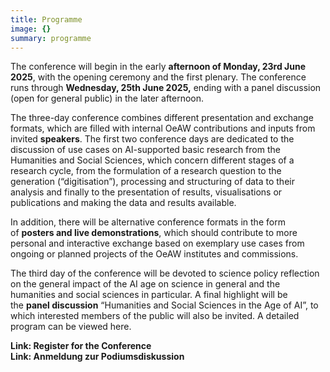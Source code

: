 ```yaml
---
title: Programme
image: {}
summary: programme
---
```

The conference will begin in the early **afternoon of Monday, 23rd June 2025**, with the opening ceremony and the first plenary. The conference runs through **Wednesday, 25th June 2025,** ending with a panel discussion (open for general public) in the later afternoon.

The three-day conference combines different presentation and exchange formats, which are filled with internal OeAW contributions and inputs from invited **speakers**. The first two conference days are dedicated to the discussion of use cases on AI-supported basic research from the Humanities and Social Sciences, which concern different stages of a research cycle, from the formulation of a research question to the generation (“digitisation”), processing and structuring of data to their analysis and finally to the presentation of results, visualisations or publications and making the data and results available.

In addition, there will be alternative conference formats in the form of **posters and live demonstrations**, which should contribute to more personal and interactive exchange based on exemplary use cases from ongoing or planned projects of the OeAW institutes and commissions.

The third day of the conference will be devoted to science policy reflection on the general impact of the AI age on science in general and the humanities and social sciences in particular. A final highlight will be the **panel discussion** “Humanities and Social Sciences in the Age of AI”, to which interested members of the public will also be invited. A detailed program can be viewed here.

**Link: Register for the Conference**\
**Link: Anmeldung zur Podiumsdiskussion**
